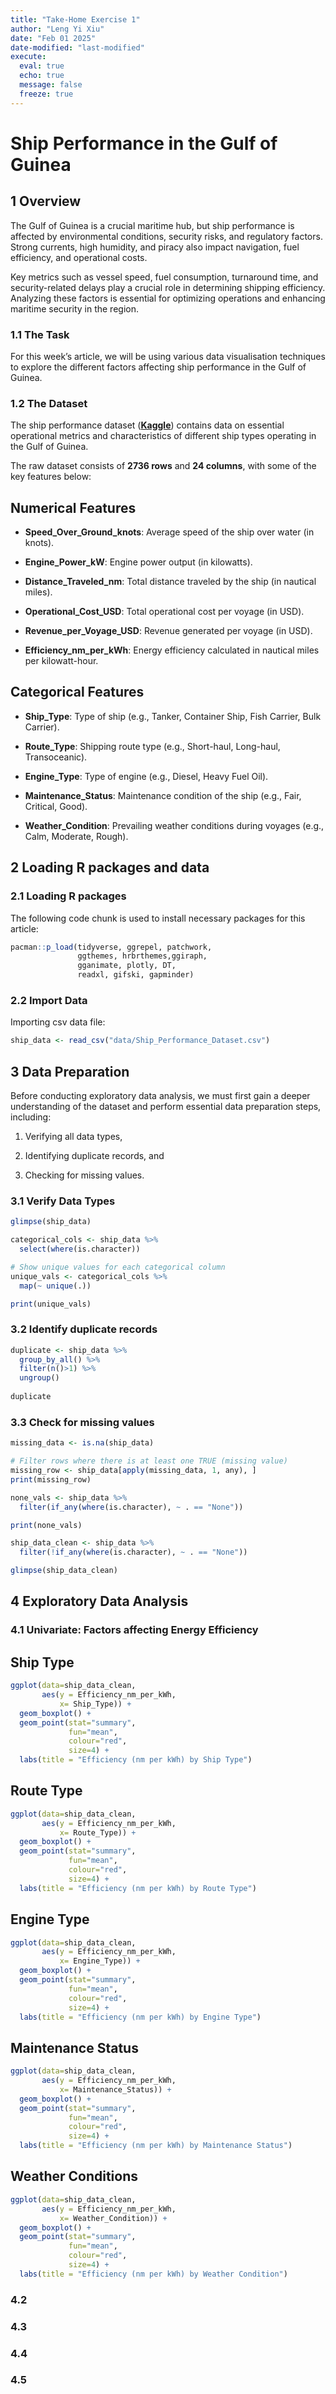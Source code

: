```yaml
---
title: "Take-Home Exercise 1"
author: "Leng Yi Xiu"
date: "Feb 01 2025"
date-modified: "last-modified"
execute: 
  eval: true
  echo: true
  message: false
  freeze: true
---
```


# Ship Performance in the Gulf of Guinea

## 1 Overview

The Gulf of Guinea is a crucial maritime hub, but ship performance is affected by environmental conditions, security risks, and regulatory factors. Strong currents, high humidity, and piracy also impact navigation, fuel efficiency, and operational costs.

Key metrics such as vessel speed, fuel consumption, turnaround time, and security-related delays play a crucial role in determining shipping efficiency. Analyzing these factors is essential for optimizing operations and enhancing maritime security in the region.

### 1.1 The Task

For this week's article, we will be using various data visualisation techniques to explore the different factors affecting ship performance in the Gulf of Guinea.

### 1.2 The Dataset

The ship performance dataset ([**Kaggle**](https://www.kaggle.com/datasets/jeleeladekunlefijabi/ship-performance-clustering-dataset)) contains data on essential operational metrics and characteristics of different ship types operating in the Gulf of Guinea.

The raw dataset consists of **2736 rows** and **24 columns**, with some of the key features below:

::: callout-tip
## Numerical Features

-   **Speed_Over_Ground_knots**: Average speed of the ship over water (in knots).

-   **Engine_Power_kW**: Engine power output (in kilowatts).

-   **Distance_Traveled_nm**: Total distance traveled by the ship (in nautical miles).

-   **Operational_Cost_USD**: Total operational cost per voyage (in USD).

-   **Revenue_per_Voyage_USD**: Revenue generated per voyage (in USD).

-   **Efficiency_nm_per_kWh**: Energy efficiency calculated in nautical miles per kilowatt-hour.
:::

::: callout-tip
## Categorical Features

-   **Ship_Type**: Type of ship (e.g., Tanker, Container Ship, Fish Carrier, Bulk Carrier).

-   **Route_Type**: Shipping route type (e.g., Short-haul, Long-haul, Transoceanic).

-   **Engine_Type**: Type of engine (e.g., Diesel, Heavy Fuel Oil).

-   **Maintenance_Status**: Maintenance condition of the ship (e.g., Fair, Critical, Good).

-   **Weather_Condition**: Prevailing weather conditions during voyages (e.g., Calm, Moderate, Rough).
:::

## 2 Loading R packages and data

### 2.1 Loading R packages

The following code chunk is used to install necessary packages for this article:

```r
pacman::p_load(tidyverse, ggrepel, patchwork, 
               ggthemes, hrbrthemes,ggiraph, 
               gganimate, plotly, DT,
               readxl, gifski, gapminder)
```

### 2.2 Import Data

Importing csv data file:

```r
ship_data <- read_csv("data/Ship_Performance_Dataset.csv")
```

## 3 Data Preparation

Before conducting exploratory data analysis, we must first gain a deeper understanding of the dataset and perform essential data preparation steps, including:

1.  Verifying all data types,

2.  Identifying duplicate records, and

3.  Checking for missing values.

### 3.1 Verify Data Types

```r
glimpse(ship_data)
```

```r
categorical_cols <- ship_data %>%
  select(where(is.character))

# Show unique values for each categorical column
unique_vals <- categorical_cols %>%
  map(~ unique(.))

print(unique_vals)
```

### 3.2 Identify duplicate records

```r
duplicate <- ship_data %>% 
  group_by_all() %>% 
  filter(n()>1) %>% 
  ungroup()
  
duplicate
```

### 3.3 Check for missing values

```r
missing_data <- is.na(ship_data)

# Filter rows where there is at least one TRUE (missing value)
missing_row <- ship_data[apply(missing_data, 1, any), ]
print(missing_row)
```

```r
none_vals <- ship_data %>%
  filter(if_any(where(is.character), ~ . == "None"))

print(none_vals)
```

```r
ship_data_clean <- ship_data %>%
  filter(!if_any(where(is.character), ~ . == "None"))

glimpse(ship_data_clean)
```

## 4 Exploratory Data Analysis

### 4.1 Univariate: Factors affecting Energy Efficiency

::: panel-tabset
## Ship Type

```r
ggplot(data=ship_data_clean, 
       aes(y = Efficiency_nm_per_kWh,       
           x= Ship_Type)) +    
  geom_boxplot() +
  geom_point(stat="summary",        
             fun="mean",           
             colour="red",          
             size=4) +
  labs(title = "Efficiency (nm per kWh) by Ship Type")
```

## Route Type

```r
ggplot(data=ship_data_clean, 
       aes(y = Efficiency_nm_per_kWh,       
           x= Route_Type)) +    
  geom_boxplot() +
  geom_point(stat="summary",        
             fun="mean",           
             colour="red",          
             size=4) +
  labs(title = "Efficiency (nm per kWh) by Route Type")
```

## Engine Type

```r
ggplot(data=ship_data_clean, 
       aes(y = Efficiency_nm_per_kWh,       
           x= Engine_Type)) +    
  geom_boxplot() +
  geom_point(stat="summary",        
             fun="mean",           
             colour="red",          
             size=4) +
  labs(title = "Efficiency (nm per kWh) by Engine Type")
```

## Maintenance Status

```r
ggplot(data=ship_data_clean, 
       aes(y = Efficiency_nm_per_kWh,       
           x= Maintenance_Status)) +    
  geom_boxplot() +
  geom_point(stat="summary",        
             fun="mean",           
             colour="red",          
             size=4) +
  labs(title = "Efficiency (nm per kWh) by Maintenance Status")
```

## Weather Conditions

```r
ggplot(data=ship_data_clean, 
       aes(y = Efficiency_nm_per_kWh,       
           x= Weather_Condition)) +    
  geom_boxplot() +
  geom_point(stat="summary",        
             fun="mean",           
             colour="red",          
             size=4) +
  labs(title = "Efficiency (nm per kWh) by Weather Condition")
```
:::

### 4.2

### 4.3

### 4.4

### 4.5
